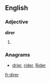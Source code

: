 ==English==

===Adjective===
'''direr'''

# {{comparative of|[[dire]]}}

===Anagrams===
* [[drier#English|drier]], [[rider#English|rider]], [[Rider#English|Rider]]
[[fr:direr]]